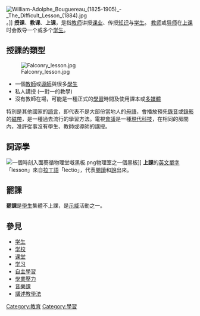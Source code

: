 [[File:William-Adolphe_Bouguereau_(1825-1905)_-_The_Difficult_Lesson_(1884).jpg|right]]。]]
'''授课'''、'''教课'''、'''上课'''，是指[[教师|教师]]讲授[[课业|课业]]、传授[[知识|知识]]与[[学生|学生]]。 [[教师|教师]]或[[导师|导师]]在[[上课|上课]]时会教导一个或多个[[学生|学生]]。

== 授課的類型 ==
[[File:Falconry_lesson.jpg|right]]
* 一個[[教師|教師]]或[[導師|導師]]與很多[[學生|學生]]
* 私人講授 (一對一的教學)
* 沒有教師在場，可能是一種正式的[[學習|學習]]時間及使用課本或[[多媒體|多媒體]]

特別是其他國家的[[語言|語言]]，即代表不是大部份當地人的[[母語|母語]]，會播放預先[[錄音|錄音]]或[[錄影|錄影]]的[[磁帶|磁帶]]，是一種過去流行的學習方法。電視[[會議|會議]]是一種[[現代科技|現代科技]]，在相同的房間內，准許從事沒有學生、教師或導師的講授。

== 詞源學 ==
[[File:一個時刻入面葵循物理堂嘅黑板.png|right]]物理室之一個黑板]]
'''上課'''的[[英文|英文]][[單字|單字]]「lesson」來自[[拉丁語|拉丁語]]「lectio」，代表[[閱讀|閱讀]]和[[說|說]]出來。

== 罷課 ==
'''罷課'''是[[學生|學生]]集體不上課，是[[示威|示威]]活動之一。

== 參見 ==
* [[学生|学生]]
* [[学校|学校]]
* [[课堂|课堂]]
* [[学习|学习]]
* [[自主學習|自主學習]]
* [[學業壓力|學業壓力]]
* [[音樂課|音樂課]]
* [[講述教學法|講述教學法]]

[[Category:教育|Category:教育]]
[[Category:學習|Category:學習]]